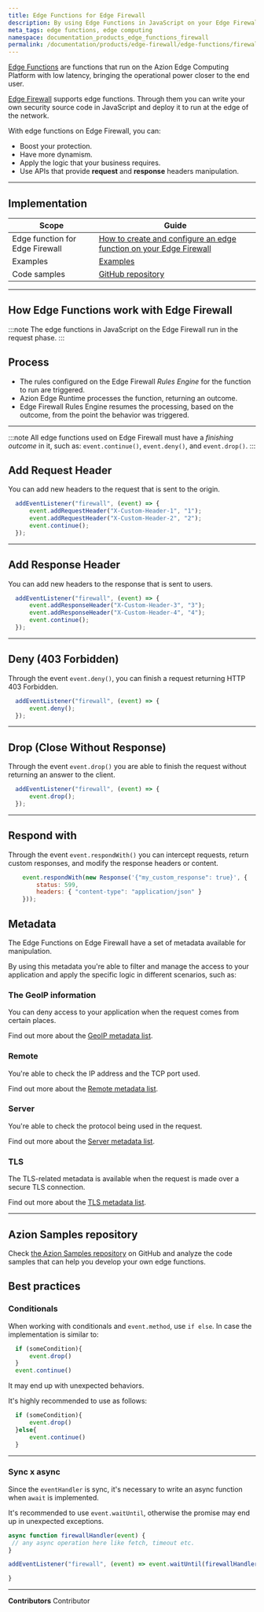 ```yaml
---
title: Edge Functions for Edge Firewall
description: By using Edge Functions in JavaScript on your Edge Firewall you can boost your protection, have more dynamism, and apply the logic that your business requires.
meta_tags: edge functions, edge computing
namespace: documentation_products_edge_functions_firewall
permalink: /documentation/products/edge-firewall/edge-functions/firewall/
---
```


[Edge Functions](/en/documentation/products/edge-application/edge-functions/) are functions that run on the Azion Edge Computing Platform with low latency, bringing the operational power closer to the end user.

[Edge Firewall](/en/documentation/products/edge-firewall/) supports edge functions. Through them you can write your own security source code in JavaScript and deploy it to run at the edge of the network.

With edge functions on Edge Firewall, you can:

- Boost your protection.
- Have more dynamism.
- Apply the logic that your business requires.
- Use APIs that provide **request** and **response** headers manipulation.

---

## Implementation

| Scope | Guide |
| - | - | 
| Edge function for Edge Firewall | [How to create and configure an edge function on your Edge Firewall](/en/documentation/products/guides/edge-functions/firewall/) |
| Examples | [Examples](/en/documentation/products/edge-application/edge-functions/javascript-examples/) |
| Code samples | [GitHub repository](https://github.com/aziontech/azion-samples/tree/dev/samples) |

---

## How Edge Functions work with Edge Firewall 

:::note
The edge functions in JavaScript on the Edge Firewall run in the request phase.
:::

## Process

- The rules configured on the Edge Firewall *Rules Engine* for the function to run are triggered.
- Azion Edge Runtime processes the function, returning an outcome.
- Edge Firewall Rules Engine resumes the processing, based on the outcome, from the point the behavior was triggered.

---

:::note
All edge functions used on Edge Firewall must have a *finishing outcome* in it, such as: `event.continue()`, `event.deny()`, and `event.drop()`.
:::


## Add Request Header

You can add new headers to the request that is sent to the origin.

``` javascript
  addEventListener("firewall", (event) => {
      event.addRequestHeader("X-Custom-Header-1", "1");
      event.addRequestHeader("X-Custom-Header-2", "2");
      event.continue();
  });
```

---

## Add Response Header

You can add new headers to the response that is sent to users.

```js
  addEventListener("firewall", (event) => {
      event.addResponseHeader("X-Custom-Header-3", "3");
      event.addResponseHeader("X-Custom-Header-4", "4");
      event.continue();
  });
```

---

## Deny (403 Forbidden)

Through the event `event.deny()`, you can finish a request returning HTTP 403 Forbidden.

```js 
  addEventListener("firewall", (event) => {
      event.deny();
  });
```

---

## Drop (Close Without Response)

Through the event `event.drop()` you are able to finish the request without returning an answer to the client.

```js 
  addEventListener("firewall", (event) => {
      event.drop();
  });
```

---

## Respond with

Through the event `event.respondWith()` you can intercept requests, return custom responses, and modify the response headers or content.

```js
    event.respondWith(new Response('{"my_custom_response": true}', {
        status: 599,
        headers: { "content-type": "application/json" }
    }));
```

## Metadata

The Edge Functions on Edge Firewall have a set of metadata available for manipulation.

By using this metadata you're able to filter and manage the access to your application and apply the specific logic in different scenarios, such as:

### The GeoIP information

You can deny access to your application when the request comes from certain places.

Find out more about the [GeoIP metadata list](/en/documentation/products/edge-application/edge-functions/runtime/api-reference/metadata/#geo-ip).

### Remote

You're able to check the IP address and the TCP port used.

Find out more about the [Remote metadata list](/en/documentation/products/edge-application/edge-functions/runtime/api-reference/metadata/#remote).

### Server

You're able to check the protocol being used in the request.

Find out more about the [Server metadata list](/en/documentation/products/edge-application/edge-functions/runtime/api-reference/metadata/#server).

### TLS

The TLS-related metadata is available when the request is made over a secure TLS connection.

Find out more about the [TLS metadata list](/en/documentation/products/edge-application/edge-functions/runtime/api-reference/metadata/#tls).

---

## Azion Samples repository

Check [the Azion Samples repository](https://github.com/aziontech/azion-samples) on GitHub and analyze the code samples that can help you develop your own edge functions.

## Best practices 

### Conditionals

When working with conditionals and `event.method`, use `if else`. In case the implementation is similar to:

```javascript
  if (someCondition){
      event.drop()
  }
  event.continue()
```

It may end up with unexpected behaviors. 

It's highly recommended to use as follows:

```javascript
  if (someCondition){
      event.drop()
  }else{
      event.continue()
  }
```

---

### Sync x async

Since the `eventHandler` is sync, it's necessary to write an async function when `await` is implemented.

It's recommended to use `event.waitUntil`, otherwise the promise may end up in unexpected exceptions.

```javascript
async function firewallHandler(event) {
 // any async operation here like fetch, timeout etc.
}

addEventListener("firewall", (event) => event.waitUntil(firewallHandler(event)));

}

```



---


**Contributors** <ContributorList>Contributor</ContributorList>
